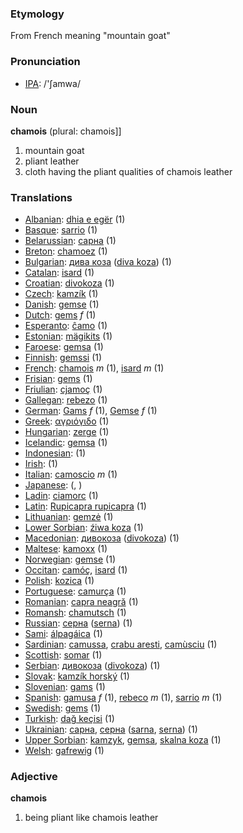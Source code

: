 === Etymology ===
From French meaning "mountain goat"

=== Pronunciation ===
*[[w:IPA|IPA]]: /'ʃamwa/

=== Noun ===

'''chamois''' (plural: chamois]]

# mountain goat
# pliant leather 
# cloth having the pliant qualities of chamois leather

=== Translations ===

*[[Albanian]]: [[dhia e egër]] (1)
*[[Basque]]: [[sarrio]] (1)
*[[Belarussian]]: [[сарна]] (1)
*[[Breton]]: [[chamoez]] (1)
*[[Bulgarian]]: [[дива коза]] ([[diva koza]]) (1)
*[[Catalan]]: [[isard]] (1)
*[[Croatian]]: [[divokoza]] (1)
*[[Czech]]: [[kamzík]] (1)
*[[Danish]]: [[gemse]] (1)
*[[Dutch]]: [[gems]] ''f'' (1)
*[[Esperanto]]: [[ĉamo]] (1)
*[[Estonian]]: [[mägikits]] (1)
*[[Faroese]]: [[gemsa]] (1)
*[[Finnish]]: [[gemssi]] (1)
*[[French]]: [[chamois]] ''m'' (1), [[isard]] ''m'' (1)
*[[Frisian]]: [[gems]] (1)
*[[Friulian]]: [[cjamoç]] (1)
*[[Gallegan]]: [[rebezo]] (1)
*[[German]]: [[Gams]] ''f'' (1), [[Gemse]] ''f'' (1)
*[[Greek]]: [[αγριόγιδο]] '' '' (1)
*[[Hungarian]]: [[zerge]] (1)
*[[Icelandic]]: [[gemsa]] (1)
*[[Indonesian]]: [[]] (1)
*[[Irish]]: [[]] (1)
*[[Italian]]: [[camoscio]] ''m'' (1)
*[[Japanese]]: [[]] ([[]], )
*[[Ladin]]: [[ciamorc]] (1)
*[[Latin]]: [[Rupicapra rupicapra]] '' '' (1)
*[[Lithuanian]]: [[gemzė]] (1)
*[[Lower Sorbian]]: [[źiwa koza]] (1)
*[[Macedonian]]: [[дивокоза]] ([[divokoza]]) (1)
*[[Maltese]]: [[kamoxx]] (1)
*[[Norwegian]]: [[gemse]] (1)
*[[Occitan]]: [[camóç]], [[isard]] (1)
*[[Polish]]: [[kozica]] '' '' (1)
*[[Portuguese]]: [[camurça]] (1)
*[[Romanian]]: [[capra neagră]] (1)
*[[Romansh]]: [[chamutsch]] (1)
*[[Russian]]: [[серна]] ([[serna]]) '' '' (1)
*[[Sami]]: [[álpagáica]] (1)
*[[Sardinian]]: [[camussa]], [[crabu aresti]], [[camùsciu]] (1)
*[[Scottish]]: [[somar]] (1)
*[[Serbian]]: [[дивокоза]] ([[divokoza]]) (1)
*[[Slovak]]: [[kamzík horský]] (1)
*[[Slovenian]]: [[gams]] (1)
*[[Spanish]]: [[gamusa]] ''f'' (1), [[rebeco]] ''m'' (1), [[sarrio]] ''m'' (1)
*[[Swedish]]: [[gems]] (1)
*[[Turkish]]: [[dağ keçisi]] (1)
*[[Ukrainian]]: [[сарна]], [[серна]] ([[sarna]], [[serna]]) (1)
*[[Upper Sorbian]]: [[kamzyk]], [[gemsa]], [[skalna koza]] (1)
*[[Welsh]]: [[gafrewig]] (1)

=== Adjective ===

'''chamois'''

# being pliant like chamois leather